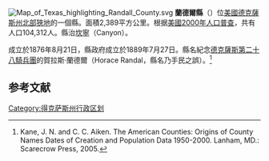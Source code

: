 {{noteTA
|T=zh-hans:兰德尔县 (得克萨斯州);zh-hk:蘭德爾縣 (德克薩斯州);zh-tw:蘭德爾郡 (德克薩斯州);
}}
[[File:Map_of_Texas_highlighting_Randall_County.svg|right]]
'''蘭德爾縣'''（{{lang-en|Randall County}}）位[[美國|美國]][[德克薩斯州|德克薩斯州]][[北部狹地|北部狹地]]的一個縣。面積2,389平方公里。根据[[美國2000年人口普查|美國2000年人口普查]]，共有人口104,312人。縣治[[坎寧_(德克薩斯州)|坎寧]]（Canyon）。

成立於1876年8月21日，縣政府成立於1889年7月27日。縣名紀念[[德克薩斯第二十八騎兵團|德克薩斯第二十八騎兵團]]的賀拉斯·蘭德爾（Horace Randal，縣名乃手民之誤）。<ref>Kane, J. N. and C. C. Aiken. The American Counties: Origins of County Names Dates of Creation and Population Data 1950-2000. Lanham, MD.: Scarecrow Press, 2005.</ref>

==参考文献==
<div class="references-small">
<references />
</div>
{{coord|display=title}}
{{texas-stub}}
{{Texas}}
{{normdaten}}
{{DEFAULTSORT:Randall County}}
[[Category:得克萨斯州行政区划|Category:得克萨斯州行政区划]]